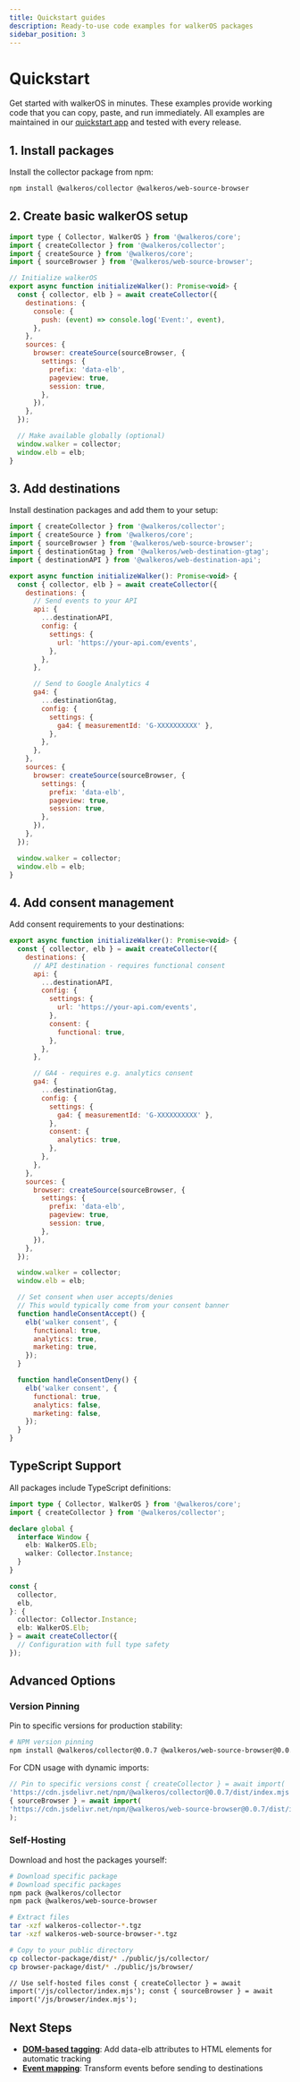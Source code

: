 ```yaml
---
title: Quickstart guides
description: Ready-to-use code examples for walkerOS packages
sidebar_position: 3
---
```



# Quickstart

Get started with walkerOS in minutes. These examples provide working code that
you can copy, paste, and run immediately. All examples are maintained in our
[quickstart app](https://github.com/elbwalker/walkerOS/tree/main/apps/quickstart)
and tested with every release.

## 1. Install packages

Install the collector package from npm:

```bash
npm install @walkeros/collector @walkeros/web-source-browser
```

## 2. Create basic walkerOS setup

```javascript
import type { Collector, WalkerOS } from '@walkeros/core';
import { createCollector } from '@walkeros/collector';
import { createSource } from '@walkeros/core';
import { sourceBrowser } from '@walkeros/web-source-browser';

// Initialize walkerOS
export async function initializeWalker(): Promise<void> {
  const { collector, elb } = await createCollector({
    destinations: {
      console: {
        push: (event) => console.log('Event:', event),
      },
    },
    sources: {
      browser: createSource(sourceBrowser, {
        settings: {
          prefix: 'data-elb',
          pageview: true,
          session: true,
        },
      }),
    },
  });

  // Make available globally (optional)
  window.walker = collector;
  window.elb = elb;
}
```

## 3. Add destinations

Install destination packages and add them to your setup:

```javascript
import { createCollector } from '@walkeros/collector';
import { createSource } from '@walkeros/core';
import { sourceBrowser } from '@walkeros/web-source-browser';
import { destinationGtag } from '@walkeros/web-destination-gtag';
import { destinationAPI } from '@walkeros/web-destination-api';

export async function initializeWalker(): Promise<void> {
  const { collector, elb } = await createCollector({
    destinations: {
      // Send events to your API
      api: {
        ...destinationAPI,
        config: {
          settings: {
            url: 'https://your-api.com/events',
          },
        },
      },

      // Send to Google Analytics 4
      ga4: {
        ...destinationGtag,
        config: {
          settings: {
            ga4: { measurementId: 'G-XXXXXXXXXX' },
          },
        },
      },
    },
    sources: {
      browser: createSource(sourceBrowser, {
        settings: {
          prefix: 'data-elb',
          pageview: true,
          session: true,
        },
      }),
    },
  });

  window.walker = collector;
  window.elb = elb;
}
```

## 4. Add consent management

Add consent requirements to your destinations:

```javascript
export async function initializeWalker(): Promise<void> {
  const { collector, elb } = await createCollector({
    destinations: {
      // API destination - requires functional consent
      api: {
        ...destinationAPI,
        config: {
          settings: {
            url: 'https://your-api.com/events',
          },
          consent: {
            functional: true,
          },
        },
      },

      // GA4 - requires e.g. analytics consent
      ga4: {
        ...destinationGtag,
        config: {
          settings: {
            ga4: { measurementId: 'G-XXXXXXXXXX' },
          },
          consent: {
            analytics: true,
          },
        },
      },
    },
    sources: {
      browser: createSource(sourceBrowser, {
        settings: {
          prefix: 'data-elb',
          pageview: true,
          session: true,
        },
      }),
    },
  });

  window.walker = collector;
  window.elb = elb;

  // Set consent when user accepts/denies
  // This would typically come from your consent banner
  function handleConsentAccept() {
    elb('walker consent', {
      functional: true,
      analytics: true,
      marketing: true,
    });
  }

  function handleConsentDeny() {
    elb('walker consent', {
      functional: true,
      analytics: false,
      marketing: false,
    });
  }
}
```

## TypeScript Support

All packages include TypeScript definitions:

```typescript
import type { Collector, WalkerOS } from '@walkeros/core';
import { createCollector } from '@walkeros/collector';

declare global {
  interface Window {
    elb: WalkerOS.Elb;
    walker: Collector.Instance;
  }
}

const {
  collector,
  elb,
}: {
  collector: Collector.Instance;
  elb: WalkerOS.Elb;
} = await createCollector({
  // Configuration with full type safety
});
```

## Advanced Options

### Version Pinning

Pin to specific versions for production stability:

```bash
# NPM version pinning
npm install @walkeros/collector@0.0.7 @walkeros/web-source-browser@0.0.7

```

For CDN usage with dynamic imports:

```javascript
// Pin to specific versions const { createCollector } = await import(
'https://cdn.jsdelivr.net/npm/@walkeros/collector@0.0.7/dist/index.mjs' ); const
{ sourceBrowser } = await import(
'https://cdn.jsdelivr.net/npm/@walkeros/web-source-browser@0.0.7/dist/index.mjs'
);
```

### Self-Hosting

Download and host the packages yourself:

```bash
# Download specific package
# Download specific packages
npm pack @walkeros/collector
npm pack @walkeros/web-source-browser

# Extract files
tar -xzf walkeros-collector-*.tgz
tar -xzf walkeros-web-source-browser-*.tgz

# Copy to your public directory
cp collector-package/dist/* ./public/js/collector/
cp browser-package/dist/* ./public/js/browser/
```

```html
// Use self-hosted files const { createCollector } = await
import('/js/collector/index.mjs'); const { sourceBrowser } = await
import('/js/browser/index.mjs');
```

## Next Steps

- **[DOM-based tagging](https://elbwalker.com/docs/sources/web/browser/tagging)**:
  Add data-elb attributes to HTML elements for automatic tracking
- **[Event mapping](https://elbwalker.com/docs/destinations/event-mapping)**:
  Transform events before sending to destinations
